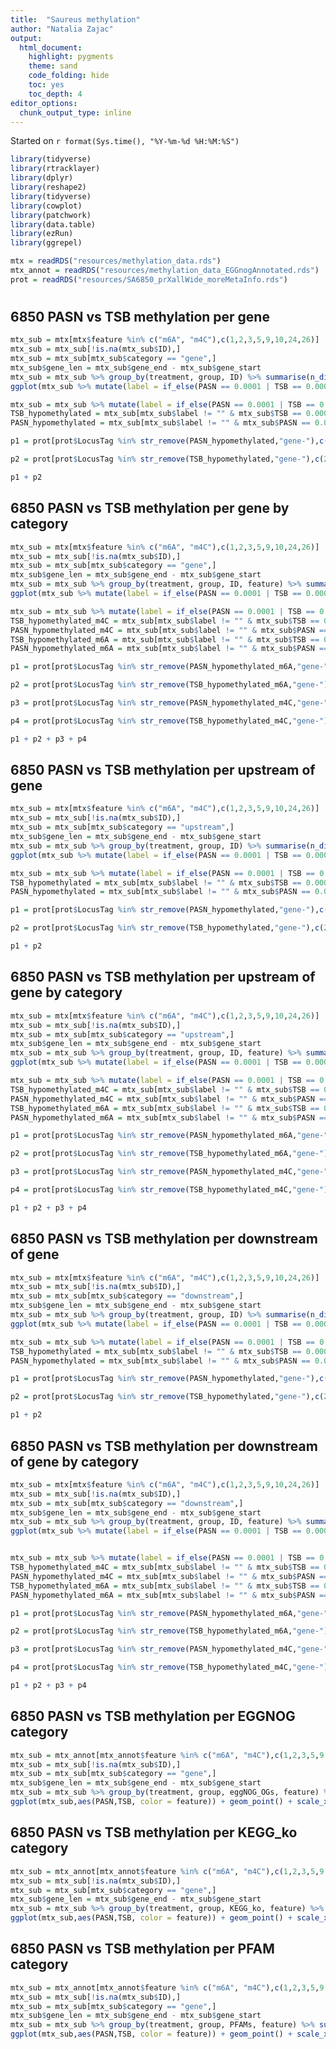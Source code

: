 ```yaml
---
title:  "Saureus methylation"
author: "Natalia Zajac"
output:
  html_document: 
    highlight: pygments
    theme: sand
    code_folding: hide
    toc: yes
    toc_depth: 4
editor_options: 
  chunk_output_type: inline
---
```


Started on `r format(Sys.time(), "%Y-%m-%d %H:%M:%S")`

```r
library(tidyverse)
library(rtracklayer)
library(dplyr)
library(reshape2)
library(tidyverse)
library(cowplot)
library(patchwork)
library(data.table)
library(ezRun)
library(ggrepel)

mtx = readRDS("resources/methylation_data.rds")
mtx_annot = readRDS("resources/methylation_data_EGGnogAnnotated.rds")
prot = readRDS("resources/SA6850_prXallWide_moreMetaInfo.rds")
```

# {.tabset}

## 6850 PASN vs TSB methylation per gene

```r
mtx_sub = mtx[mtx$feature %in% c("m6A", "m4C"),c(1,2,3,5,9,10,24,26)]
mtx_sub = mtx_sub[!is.na(mtx_sub$ID),]
mtx_sub = mtx_sub[mtx_sub$category == "gene",]
mtx_sub$gene_len = mtx_sub$gene_end - mtx_sub$gene_start
mtx_sub = mtx_sub %>% group_by(treatment, group, ID) %>% summarise(n_distinct(start), mean(gene_len)) %>% mutate(prop_methylated = `n_distinct(start)`/`mean(gene_len)`) %>% dplyr::select(c(-4,-5)) %>% pivot_wider(values_from = prop_methylated, names_from = treatment) %>% filter(group == "6850") %>% replace(is.na(.), 0.0001) 
ggplot(mtx_sub %>% mutate(label = if_else(PASN == 0.0001 | TSB == 0.0001, ID, "")),aes(PASN,TSB)) + geom_point() + scale_x_log10() + scale_y_log10() + geom_abline() + geom_label_repel(aes(label = label), max.overlaps = 50)

mtx_sub = mtx_sub %>% mutate(label = if_else(PASN == 0.0001 | TSB == 0.0001, ID, ""))
TSB_hypomethylated = mtx_sub[mtx_sub$label != "" & mtx_sub$TSB == 0.0001,]$label
PASN_hypomethylated = mtx_sub[mtx_sub$label != "" & mtx_sub$PASN == 0.0001,]$label

p1 = prot[prot$LocusTag %in% str_remove(PASN_hypomethylated,"gene-"),c(28, 39, 56, 58)] %>% ggplot(aes(FDR.PASNvsTSB_givenAncestor, p.value.PASNvsTSB_givenAncestor)) + geom_point() + ylim(0,0.05) + geom_label_repel(aes(label = gene)) + ggtitle("PASN_hypomethylated")

p2 = prot[prot$LocusTag %in% str_remove(TSB_hypomethylated,"gene-"),c(28, 39, 56, 58)] %>% ggplot(aes(FDR.PASNvsTSB_givenAncestor, p.value.PASNvsTSB_givenAncestor)) + geom_point() + ylim(0,0.05) + geom_label_repel(aes(label = gene)) + ggtitle("TSB_hypomethylated")

p1 + p2
```

## 6850 PASN vs TSB methylation per gene by category

```r
mtx_sub = mtx[mtx$feature %in% c("m6A", "m4C"),c(1,2,3,5,9,10,24,26)]
mtx_sub = mtx_sub[!is.na(mtx_sub$ID),]
mtx_sub = mtx_sub[mtx_sub$category == "gene",]
mtx_sub$gene_len = mtx_sub$gene_end - mtx_sub$gene_start
mtx_sub = mtx_sub %>% group_by(treatment, group, ID, feature) %>% summarise(n_distinct(start), mean(gene_len)) %>% mutate(prop_methylated = `n_distinct(start)`/`mean(gene_len)`) %>% dplyr::select(c(-5,-6)) %>% pivot_wider(values_from = prop_methylated, names_from = treatment) %>% filter(group == "6850") %>% replace(is.na(.), 0.0001) 
ggplot(mtx_sub %>% mutate(label = if_else(PASN == 0.0001 | TSB == 0.0001, ID, "")),aes(PASN,TSB, color = feature)) + geom_point() + scale_x_log10() + scale_y_log10() + geom_abline() + geom_label_repel(aes(label = label), max.overlaps = 50)

mtx_sub = mtx_sub %>% mutate(label = if_else(PASN == 0.0001 | TSB == 0.0001, ID, ""))
TSB_hypomethylated_m4C = mtx_sub[mtx_sub$label != "" & mtx_sub$TSB == 0.0001 & mtx_sub$feature == "m4C",]$label
PASN_hypomethylated_m4C = mtx_sub[mtx_sub$label != "" & mtx_sub$PASN == 0.0001 & mtx_sub$feature == "m4C",]$label
TSB_hypomethylated_m6A = mtx_sub[mtx_sub$label != "" & mtx_sub$TSB == 0.0001 & mtx_sub$feature == "m6A",]$label
PASN_hypomethylated_m6A = mtx_sub[mtx_sub$label != "" & mtx_sub$PASN == 0.0001 & mtx_sub$feature == "m6A",]$label

p1 = prot[prot$LocusTag %in% str_remove(PASN_hypomethylated_m6A,"gene-"),c(28, 39, 56, 58)] %>% ggplot(aes(FDR.PASNvsTSB_givenAncestor, p.value.PASNvsTSB_givenAncestor)) + geom_point() + ylim(0,0.05) + geom_label_repel(aes(label = gene)) + ggtitle("PASN_hypomethylated_m6A")

p2 = prot[prot$LocusTag %in% str_remove(TSB_hypomethylated_m6A,"gene-"),c(28, 39, 56, 58)] %>% ggplot(aes(FDR.PASNvsTSB_givenAncestor, p.value.PASNvsTSB_givenAncestor)) + geom_point() + ylim(0,0.05) + geom_label_repel(aes(label = gene)) + ggtitle("TSB_hypomethylated_m6A")

p3 = prot[prot$LocusTag %in% str_remove(PASN_hypomethylated_m4C,"gene-"),c(28, 39, 56, 58)] %>% ggplot(aes(FDR.PASNvsTSB_givenAncestor, p.value.PASNvsTSB_givenAncestor)) + geom_point() + ylim(0,0.05) + geom_label_repel(aes(label = gene)) + ggtitle("PASN_hypomethylated_m4C")

p4 = prot[prot$LocusTag %in% str_remove(TSB_hypomethylated_m4C,"gene-"),c(28, 39, 56, 58)] %>% ggplot(aes(FDR.PASNvsTSB_givenAncestor, p.value.PASNvsTSB_givenAncestor)) + geom_point() + ylim(0,0.05) + geom_label_repel(aes(label = gene)) + ggtitle("TSB_hypomethylated_m4C")

p1 + p2 + p3 + p4
```


## 6850 PASN vs TSB methylation per upstream of gene

```r
mtx_sub = mtx[mtx$feature %in% c("m6A", "m4C"),c(1,2,3,5,9,10,24,26)]
mtx_sub = mtx_sub[!is.na(mtx_sub$ID),]
mtx_sub = mtx_sub[mtx_sub$category == "upstream",]
mtx_sub$gene_len = mtx_sub$gene_end - mtx_sub$gene_start
mtx_sub = mtx_sub %>% group_by(treatment, group, ID) %>% summarise(n_distinct(start), mean(gene_len)) %>% mutate(prop_methylated = `n_distinct(start)`/`mean(gene_len)`) %>% dplyr::select(c(-4,-5)) %>% pivot_wider(values_from = prop_methylated, names_from = treatment) %>% filter(group == "6850") %>% replace(is.na(.), 0.0001) 
ggplot(mtx_sub %>% mutate(label = if_else(PASN == 0.0001 | TSB == 0.0001, ID, "")),aes(PASN,TSB)) + geom_point() + scale_x_log10() + scale_y_log10() + geom_abline() + geom_label_repel(aes(label = label), max.overlaps = 50)

mtx_sub = mtx_sub %>% mutate(label = if_else(PASN == 0.0001 | TSB == 0.0001, ID, ""))
TSB_hypomethylated = mtx_sub[mtx_sub$label != "" & mtx_sub$TSB == 0.0001,]$label
PASN_hypomethylated = mtx_sub[mtx_sub$label != "" & mtx_sub$PASN == 0.0001,]$label

p1 = prot[prot$LocusTag %in% str_remove(PASN_hypomethylated,"gene-"),c(28, 39, 56, 58)] %>% ggplot(aes(FDR.PASNvsTSB_givenAncestor, p.value.PASNvsTSB_givenAncestor)) + geom_point() + ylim(0,0.05) + geom_label_repel(aes(label = gene)) + ggtitle("PASN_hypomethylated")

p2 = prot[prot$LocusTag %in% str_remove(TSB_hypomethylated,"gene-"),c(28, 39, 56, 58)] %>% ggplot(aes(FDR.PASNvsTSB_givenAncestor, p.value.PASNvsTSB_givenAncestor)) + geom_point() + ylim(0,0.05) + geom_label_repel(aes(label = gene)) + ggtitle("TSB_hypomethylated")

p1 + p2
```

## 6850 PASN vs TSB methylation per upstream of gene by category

```r
mtx_sub = mtx[mtx$feature %in% c("m6A", "m4C"),c(1,2,3,5,9,10,24,26)]
mtx_sub = mtx_sub[!is.na(mtx_sub$ID),]
mtx_sub = mtx_sub[mtx_sub$category == "upstream",]
mtx_sub$gene_len = mtx_sub$gene_end - mtx_sub$gene_start
mtx_sub = mtx_sub %>% group_by(treatment, group, ID, feature) %>% summarise(n_distinct(start), mean(gene_len)) %>% mutate(prop_methylated = `n_distinct(start)`/`mean(gene_len)`) %>% dplyr::select(c(-5,-6)) %>% pivot_wider(values_from = prop_methylated, names_from = treatment) %>% filter(group == "6850") %>% replace(is.na(.), 0.0001) 
ggplot(mtx_sub %>% mutate(label = if_else(PASN == 0.0001 | TSB == 0.0001, ID, "")),aes(PASN,TSB,color = feature)) + geom_point() + scale_x_log10() + scale_y_log10() + geom_abline() + geom_label_repel(aes(label = label), max.overlaps = 50)

mtx_sub = mtx_sub %>% mutate(label = if_else(PASN == 0.0001 | TSB == 0.0001, ID, ""))
TSB_hypomethylated_m4C = mtx_sub[mtx_sub$label != "" & mtx_sub$TSB == 0.0001 & mtx_sub$feature == "m4C",]$label
PASN_hypomethylated_m4C = mtx_sub[mtx_sub$label != "" & mtx_sub$PASN == 0.0001 & mtx_sub$feature == "m4C",]$label
TSB_hypomethylated_m6A = mtx_sub[mtx_sub$label != "" & mtx_sub$TSB == 0.0001 & mtx_sub$feature == "m6A",]$label
PASN_hypomethylated_m6A = mtx_sub[mtx_sub$label != "" & mtx_sub$PASN == 0.0001 & mtx_sub$feature == "m6A",]$label

p1 = prot[prot$LocusTag %in% str_remove(PASN_hypomethylated_m6A,"gene-"),c(28, 39, 56, 58)] %>% ggplot(aes(FDR.PASNvsTSB_givenAncestor, p.value.PASNvsTSB_givenAncestor)) + geom_point() + ylim(0,0.05) + geom_label_repel(aes(label = gene)) + ggtitle("PASN_hypomethylated_m6A")

p2 = prot[prot$LocusTag %in% str_remove(TSB_hypomethylated_m6A,"gene-"),c(28, 39, 56, 58)] %>% ggplot(aes(FDR.PASNvsTSB_givenAncestor, p.value.PASNvsTSB_givenAncestor)) + geom_point() + ylim(0,0.05) + geom_label_repel(aes(label = gene)) + ggtitle("TSB_hypomethylated_m6A")

p3 = prot[prot$LocusTag %in% str_remove(PASN_hypomethylated_m4C,"gene-"),c(28, 39, 56, 58)] %>% ggplot(aes(FDR.PASNvsTSB_givenAncestor, p.value.PASNvsTSB_givenAncestor)) + geom_point() + ylim(0,0.05) + geom_label_repel(aes(label = gene)) + ggtitle("PASN_hypomethylated_m4C")

p4 = prot[prot$LocusTag %in% str_remove(TSB_hypomethylated_m4C,"gene-"),c(28, 39, 56, 58)] %>% ggplot(aes(FDR.PASNvsTSB_givenAncestor, p.value.PASNvsTSB_givenAncestor)) + geom_point() + ylim(0,0.05) + geom_label_repel(aes(label = gene)) + ggtitle("TSB_hypomethylated_m4C")

p1 + p2 + p3 + p4
```


## 6850 PASN vs TSB methylation per downstream of gene

```r
mtx_sub = mtx[mtx$feature %in% c("m6A", "m4C"),c(1,2,3,5,9,10,24,26)]
mtx_sub = mtx_sub[!is.na(mtx_sub$ID),]
mtx_sub = mtx_sub[mtx_sub$category == "downstream",]
mtx_sub$gene_len = mtx_sub$gene_end - mtx_sub$gene_start
mtx_sub = mtx_sub %>% group_by(treatment, group, ID) %>% summarise(n_distinct(start), mean(gene_len)) %>% mutate(prop_methylated = `n_distinct(start)`/`mean(gene_len)`) %>% dplyr::select(c(-4,-5)) %>% pivot_wider(values_from = prop_methylated, names_from = treatment) %>% filter(group == "6850") %>% replace(is.na(.), 0.0001) 
ggplot(mtx_sub %>% mutate(label = if_else(PASN == 0.0001 | TSB == 0.0001, ID, "")),aes(PASN,TSB)) + geom_point() + scale_x_log10() + scale_y_log10() + geom_abline() + geom_label_repel(aes(label = label), max.overlaps = 50)

mtx_sub = mtx_sub %>% mutate(label = if_else(PASN == 0.0001 | TSB == 0.0001, ID, ""))
TSB_hypomethylated = mtx_sub[mtx_sub$label != "" & mtx_sub$TSB == 0.0001,]$label
PASN_hypomethylated = mtx_sub[mtx_sub$label != "" & mtx_sub$PASN == 0.0001,]$label

p1 = prot[prot$LocusTag %in% str_remove(PASN_hypomethylated,"gene-"),c(28, 39, 56, 58)] %>% ggplot(aes(FDR.PASNvsTSB_givenAncestor, p.value.PASNvsTSB_givenAncestor)) + geom_point() + ylim(0,0.05) + geom_label_repel(aes(label = gene)) + ggtitle("PASN_hypomethylated")

p2 = prot[prot$LocusTag %in% str_remove(TSB_hypomethylated,"gene-"),c(28, 39, 56, 58)] %>% ggplot(aes(FDR.PASNvsTSB_givenAncestor, p.value.PASNvsTSB_givenAncestor)) + geom_point() + ylim(0,0.05) + geom_label_repel(aes(label = gene)) + ggtitle("TSB_hypomethylated")

p1 + p2
```


## 6850 PASN vs TSB methylation per downstream of gene by category

```r
mtx_sub = mtx[mtx$feature %in% c("m6A", "m4C"),c(1,2,3,5,9,10,24,26)]
mtx_sub = mtx_sub[!is.na(mtx_sub$ID),]
mtx_sub = mtx_sub[mtx_sub$category == "downstream",]
mtx_sub$gene_len = mtx_sub$gene_end - mtx_sub$gene_start
mtx_sub = mtx_sub %>% group_by(treatment, group, ID, feature) %>% summarise(n_distinct(start), mean(gene_len)) %>% mutate(prop_methylated = `n_distinct(start)`/`mean(gene_len)`) %>% dplyr::select(c(-5,-6)) %>% pivot_wider(values_from = prop_methylated, names_from = treatment) %>% filter(group == "6850") %>% replace(is.na(.), 0.0001) 
ggplot(mtx_sub %>% mutate(label = if_else(PASN == 0.0001 | TSB == 0.0001, ID, "")),aes(PASN,TSB, color = feature)) + geom_point() + scale_x_log10() + scale_y_log10() + geom_abline() + geom_label_repel(aes(label = label), max.overlaps = 50)


mtx_sub = mtx_sub %>% mutate(label = if_else(PASN == 0.0001 | TSB == 0.0001, ID, ""))
TSB_hypomethylated_m4C = mtx_sub[mtx_sub$label != "" & mtx_sub$TSB == 0.0001 & mtx_sub$feature == "m4C",]$label
PASN_hypomethylated_m4C = mtx_sub[mtx_sub$label != "" & mtx_sub$PASN == 0.0001 & mtx_sub$feature == "m4C",]$label
TSB_hypomethylated_m6A = mtx_sub[mtx_sub$label != "" & mtx_sub$TSB == 0.0001 & mtx_sub$feature == "m6A",]$label
PASN_hypomethylated_m6A = mtx_sub[mtx_sub$label != "" & mtx_sub$PASN == 0.0001 & mtx_sub$feature == "m6A",]$label

p1 = prot[prot$LocusTag %in% str_remove(PASN_hypomethylated_m6A,"gene-"),c(28, 39, 56, 58)] %>% ggplot(aes(FDR.PASNvsTSB_givenAncestor, p.value.PASNvsTSB_givenAncestor)) + geom_point() + ylim(0,0.05) + geom_label_repel(aes(label = gene)) + ggtitle("PASN_hypomethylated_m6A")

p2 = prot[prot$LocusTag %in% str_remove(TSB_hypomethylated_m6A,"gene-"),c(28, 39, 56, 58)] %>% ggplot(aes(FDR.PASNvsTSB_givenAncestor, p.value.PASNvsTSB_givenAncestor)) + geom_point() + ylim(0,0.05) + geom_label_repel(aes(label = gene)) + ggtitle("TSB_hypomethylated_m6A")

p3 = prot[prot$LocusTag %in% str_remove(PASN_hypomethylated_m4C,"gene-"),c(28, 39, 56, 58)] %>% ggplot(aes(FDR.PASNvsTSB_givenAncestor, p.value.PASNvsTSB_givenAncestor)) + geom_point() + ylim(0,0.05) + geom_label_repel(aes(label = gene)) + ggtitle("PASN_hypomethylated_m4C")

p4 = prot[prot$LocusTag %in% str_remove(TSB_hypomethylated_m4C,"gene-"),c(28, 39, 56, 58)] %>% ggplot(aes(FDR.PASNvsTSB_givenAncestor, p.value.PASNvsTSB_givenAncestor)) + geom_point() + ylim(0,0.05) + geom_label_repel(aes(label = gene)) + ggtitle("TSB_hypomethylated_m4C")

p1 + p2 + p3 + p4
```


## 6850 PASN vs TSB methylation per EGGNOG category

```r
mtx_sub = mtx_annot[mtx_annot$feature %in% c("m6A", "m4C"),c(1,2,3,5,9,10,24,26,37)]
mtx_sub = mtx_sub[!is.na(mtx_sub$ID),]
mtx_sub = mtx_sub[mtx_sub$category == "gene",]
mtx_sub$gene_len = mtx_sub$gene_end - mtx_sub$gene_start
mtx_sub = mtx_sub %>% group_by(treatment, group, eggNOG_OGs, feature) %>% summarise(sites = n_distinct(start)) %>% pivot_wider(values_from = sites, names_from = treatment) %>% filter(group == "6850")
ggplot(mtx_sub,aes(PASN,TSB, color = feature)) + geom_point() + scale_x_log10() + scale_y_log10() + geom_abline() + ggtitle("eggNOG_OGs")
```


## 6850 PASN vs TSB methylation per KEGG_ko category

```r
mtx_sub = mtx_annot[mtx_annot$feature %in% c("m6A", "m4C"),c(1,2,3,5,9,10,24,26,44)]
mtx_sub = mtx_sub[!is.na(mtx_sub$ID),]
mtx_sub = mtx_sub[mtx_sub$category == "gene",]
mtx_sub$gene_len = mtx_sub$gene_end - mtx_sub$gene_start
mtx_sub = mtx_sub %>% group_by(treatment, group, KEGG_ko, feature) %>% summarise(sites = n_distinct(start)) %>% pivot_wider(values_from = sites, names_from = treatment) %>% filter(group == "6850")
ggplot(mtx_sub,aes(PASN,TSB, color = feature)) + geom_point() + scale_x_log10() + scale_y_log10() + geom_abline() + ggtitle("KEGG_ko")
```


## 6850 PASN vs TSB methylation per PFAM category

```r
mtx_sub = mtx_annot[mtx_annot$feature %in% c("m6A", "m4C"),c(1,2,3,5,9,10,24,26,53)]
mtx_sub = mtx_sub[!is.na(mtx_sub$ID),]
mtx_sub = mtx_sub[mtx_sub$category == "gene",]
mtx_sub$gene_len = mtx_sub$gene_end - mtx_sub$gene_start
mtx_sub = mtx_sub %>% group_by(treatment, group, PFAMs, feature) %>% summarise(sites = n_distinct(start)) %>% pivot_wider(values_from = sites, names_from = treatment) %>% filter(group == "6850")
ggplot(mtx_sub,aes(PASN,TSB, color = feature)) + geom_point() + scale_x_log10() + scale_y_log10() + geom_abline() + ggtitle("PFAMS")
```

